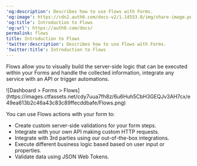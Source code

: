 ---
'og:description': Describes how to use Flows with Forms.
'og:image': https://cdn2.auth0.com/docs-v2/1.14553.0/img/share-image.png
'og:title': Introduction to Flows
'og:url': https://auth0.com/docs/
permalink: flows
title: Introduction to Flows
'twitter:description': Describes how to use Flows with Forms.
'twitter:title': Introduction to Flows
---
Flows allow you to visually build the server-side logic that can be executed within your Forms and handle the collected information, integrate any service with an API or trigger automations.

<Frame>![Dashboard > Forms > Flows](https://images.ctfassets.net/cdy7uua7fh8z/6u6Huh5CbH3GEQJv3AH7cx/e49ea613b2c46a43c83c89ffecddbafe/Flows.png)</Frame>

You can use Flows actions with your form to:

* Create custom server-side validations for your form steps.
* Integrate with your own API making custom HTTP requests.
* Integrate with 3rd parties using our out-of-the-box integrations.
* Execute different business logic based based on user input or properties.
* Validate data using <Tooltip tip="JSON Web Token (JWT): Standard ID Token format (and often Access Token format) used to represent claims securely between two parties." cta="View Glossary" href="/docs/glossary?term=JSON+Web+Tokens">JSON Web Tokens</Tooltip>.